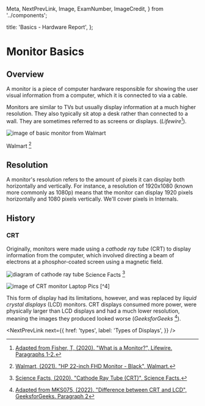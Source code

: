  Meta,
  NextPrevLink,
  Image,
  ExamNumber,
  ImageCredit,
} from '../components';

  title: 'Basics - Hardware Report',
};

# Monitor Basics

## Overview

A monitor is a piece of computer hardware responsible for showing the user visual information from a computer,
which it is connected to via a cable.

Monitors are similar to TVs but usually display information at a much higher resolution.
They also typically sit atop a desk rather than connected to a wall.
They are sometimes referred to as screens or displays. (_Lifewire_[^1]).

<Image
  src="./monitor.webp"
  alt="image of basic monitor from Walmart"
  w={600}
  h={300}
/>

<ImageCredit>Walmart [^2]</ImageCredit>

## Resolution

A monitor's resolution refers to the amount of pixels it can display both horizontally and vertically.
For instance, a resolution of 1920x1080 (known more commonly as 1080p) means that the monitor can display 1920 pixels horizontally and 1080 pixels vertically.
We'll cover pixels in <NextLink href="/internals">Internals</NextLink>.

## History

### CRT

Originally, monitors were made using a _cathode ray tube_ (CRT) to display information from the computer,
which involved directing a beam of electrons at a phosphor-coated screen using a magnetic field.

<Image
  src="./crt-diagram.png"
  alt="diagram of cathode ray tube"
  w={700}
  h={300}
/>
<ImageCredit>Science Facts [^3]</ImageCredit>

<Image src="./crt.jpeg" alt="image of CRT monitor" w={600} h={300} />
<ImageCredit>Laptop Pics [^4]</ImageCredit>

This form of display had its limitations, however, and was replaced by _liquid crystal displays_ (LCD) monitors.
CRT displays consumed more power, were physically larger than LCD displays and had a much lower resolution,
meaning the images they produced looked worse (_GeeksforGeeks_ [^5]).

<NextPrevLink
  next={{
    href: 'types',
    label: 'Types of Displays',
  }}
/>

[^1]: [Adapted from Fisher, T, (2020). "What is a Monitor?", Lifewire. Paragraphs 1-2.](https://www.lifewire.com/what-is-a-monitor-2626061)
[^2]: [Walmart, (2021). "HP 22-inch FHD Monitor - Black", Walmart.](https://www.walmart.com/ip/HP-22-inch-FHD-Monitor-Black/55400000)
[^3]: [Science Facts, (2020). "Cathode Ray Tube (CRT)", Science Facts.](https://www.sciencefacts.net/cathode-ray-tube-crt.html)
[^4]: [J, (2019). "CRT Monitors Overview", Laptop Pics.](https://www.laptop-pics.com/crt-cathode-ray-tube-monitors-overview/)
[^5]: [Adapted from MKS075, (2022). "Difference between CRT and LCD", GeeksforGeeks. Paragraph 2](https://www.geeksforgeeks.org/difference-between-crt-and-lcd/)

